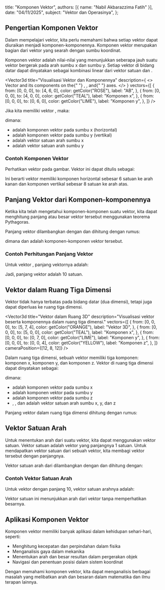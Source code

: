 
  title: "Komponen Vektor",
  authors: [{ name: "Nabil Akbarazzima Fatih" }],
  date: "04/11/2025",
  subject: "Vektor dan Operasinya",
};

## Pengertian Komponen Vektor

Dalam mempelajari vektor, kita perlu memahami bahwa setiap vektor dapat diuraikan menjadi komponen-komponennya. Komponen vektor merupakan bagian dari vektor yang searah dengan sumbu koordinat.

Komponen vektor adalah nilai-nilai yang menunjukkan seberapa jauh suatu vektor bergerak pada arah sumbu x dan sumbu y. Setiap vektor di bidang datar dapat dinyatakan sebagai kombinasi linear dari vektor satuan <InlineMath math="i" /> dan <InlineMath math="j" />.

<Vector3d
  title="Visualisasi Vektor dan Komponennya"
  description={
    <>
      Vector <InlineMath math="AB" /> and its components on the{" "}
      <InlineMath math="x" />, <InlineMath math="y" />, and{" "}
      <InlineMath math="z" /> axes.
    </>
  }
  vectors={[
    {
      from: [0, 0, 0],
      to: [4, 6, 0],
      color: getColor("ROSE"),
      label: "AB",
    },
    {
      from: [0, 0, 0],
      to: [4, 0, 0],
      color: getColor("TEAL"),
      label: "Komponen x",
    },
    {
      from: [0, 0, 0],
      to: [0, 6, 0],
      color: getColor("LIME"),
      label: "Komponen y",
    },
  ]}
/>

Jika kita memiliki vektor <InlineMath math="\overrightarrow{AB}" />, maka:

<BlockMath math="\overrightarrow{AB} = a\cdot i + b\cdot j" />

dimana:

- <InlineMath math="a" /> adalah komponen vektor pada sumbu x (horizontal)
- <InlineMath math="b" /> adalah komponen vektor pada sumbu y (vertikal)
- <InlineMath math="i" /> adalah vektor satuan arah sumbu x
- <InlineMath math="j" /> adalah vektor satuan arah sumbu y

### Contoh Komponen Vektor

Perhatikan vektor <InlineMath math="\overrightarrow{AB}" /> pada gambar. Vektor ini dapat ditulis sebagai:

<BlockMath math="\overrightarrow{AB} = 6i + 8j" />

Ini berarti vektor <InlineMath math="\overrightarrow{AB}" /> memiliki komponen horizontal sebesar 6 satuan ke arah kanan dan komponen vertikal sebesar 8 satuan ke arah atas.

## Panjang Vektor dari Komponen-komponennya

Ketika kita telah mengetahui komponen-komponen suatu vektor, kita dapat menghitung panjang atau besar vektor tersebut menggunakan teorema Pythagoras.

Panjang vektor <InlineMath math="\overrightarrow{AB}" /> dilambangkan dengan <InlineMath math="|\overrightarrow{AB}|" /> dan dihitung dengan rumus:

<BlockMath math="|\overrightarrow{AB}| = \sqrt{a^2 + b^2}" />

dimana <InlineMath math="a" /> dan <InlineMath math="b" /> adalah komponen-komponen vektor tersebut.

### Contoh Perhitungan Panjang Vektor

Untuk vektor <InlineMath math="\overrightarrow{AB} = 6i + 8j" />, panjang vektornya adalah:

<BlockMath math="|\overrightarrow{AB}| = \sqrt{6^2 + 8^2} = \sqrt{36 + 64} = \sqrt{100} = 10" />

Jadi, panjang vektor <InlineMath math="\overrightarrow{AB}" /> adalah 10 satuan.

## Vektor dalam Ruang Tiga Dimensi

Vektor tidak hanya terbatas pada bidang datar (dua dimensi), tetapi juga dapat diperluas ke ruang tiga dimensi.

<Vector3d
  title="Vektor dalam Ruang 3D"
  description="Visualisasi vektor beserta komponennya dalam ruang tiga dimensi."
  vectors={[
    {
      from: [0, 0, 0],
      to: [5, 7, 4],
      color: getColor("ORANGE"),
      label: "Vektor 3D",
    },
    {
      from: [0, 0, 0],
      to: [5, 0, 0],
      color: getColor("TEAL"),
      label: "Komponen x",
    },
    {
      from: [0, 0, 0],
      to: [0, 7, 0],
      color: getColor("LIME"),
      label: "Komponen y",
    },
    {
      from: [0, 0, 0],
      to: [0, 0, 4],
      color: getColor("YELLOW"),
      label: "Komponen z",
    },
  ]}
  cameraPosition={[12, 8, 12]}
/>

Dalam ruang tiga dimensi, sebuah vektor memiliki tiga komponen: komponen x, komponen y, dan komponen z. Vektor di ruang tiga dimensi dapat dinyatakan sebagai:

<BlockMath math="\overrightarrow{v} = ai + bj + ck" />

dimana:

- <InlineMath math="a" /> adalah komponen vektor pada sumbu x
- <InlineMath math="b" /> adalah komponen vektor pada sumbu y
- <InlineMath math="c" /> adalah komponen vektor pada sumbu z
- <InlineMath math="i" />, <InlineMath math="j" />, dan <InlineMath math="k" /> adalah
  vektor satuan arah sumbu x, y, dan z

Panjang vektor dalam ruang tiga dimensi dihitung dengan rumus:

<BlockMath math="|\overrightarrow{v}| = \sqrt{a^2 + b^2 + c^2}" />

## Vektor Satuan Arah

Untuk menentukan arah dari suatu vektor, kita dapat menggunakan vektor satuan. Vektor satuan adalah vektor yang panjangnya 1 satuan. Untuk mendapatkan vektor satuan dari sebuah vektor, kita membagi vektor tersebut dengan panjangnya.

Vektor satuan arah dari <InlineMath math="\overrightarrow{AB}" /> dilambangkan dengan <InlineMath math="\hat{AB}" /> dan dihitung dengan:

<BlockMath math="\hat{AB} = \frac{\overrightarrow{AB}}{|\overrightarrow{AB}|}" />

### Contoh Vektor Satuan Arah

Untuk vektor <InlineMath math="\overrightarrow{AB} = 6i + 8j" /> dengan panjang 10, vektor satuan arahnya adalah:

<BlockMath math="\hat{AB} = \frac{6i + 8j}{10} = \frac{6}{10}i + \frac{8}{10}j = 0.6i + 0.8j" />

Vektor satuan ini menunjukkan arah dari vektor <InlineMath math="\overrightarrow{AB}" /> tanpa memperhatikan besarnya.

## Aplikasi Komponen Vektor

Komponen vektor memiliki banyak aplikasi dalam kehidupan sehari-hari, seperti:

- Menghitung kecepatan dan perpindahan dalam fisika
- Menganalisis gaya dalam mekanika
- Menentukan arah dan besar resultan dalam pergerakan objek
- Navigasi dan penentuan posisi dalam sistem koordinat

Dengan memahami komponen vektor, kita dapat menganalisis berbagai masalah yang melibatkan arah dan besaran dalam matematika dan ilmu terapan lainnya.
